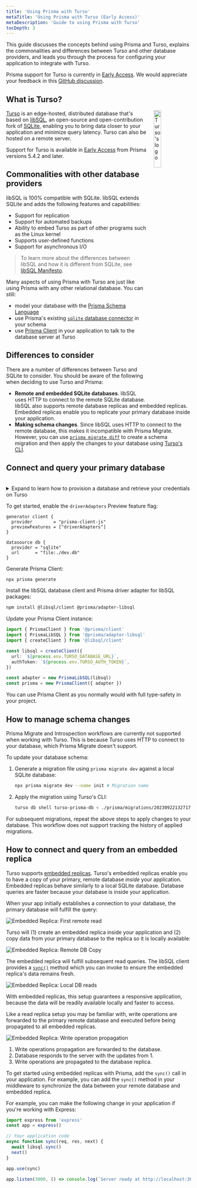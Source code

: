 ```yaml
---
title: 'Using Prisma with Turso'
metaTitle: 'Using Prisma with Turso (Early Access)'
metaDescription: 'Guide to using Prisma with Turso'
tocDepth: 3
---
```


<TopBlock>

This guide discusses the concepts behind using Prisma and Turso, explains the commonalities and differences between Turso and other database providers, and leads you through the process for configuring your application to integrate with Turso.

Prisma support for Turso is currently in [Early Access](/about/prisma/releases#early-access). We would appreciate your feedback in this [GitHub discussion](https://github.com/prisma/prisma/discussions/21345).

</TopBlock>

## What is Turso?

<img
  src="https://avatars.githubusercontent.com/u/139391156?s=200&v=4"
  style="margin:auto; width: 20%; padding-left: 20px; float:right; "
  alt="Turso's logo"
/>

[Turso](https://turso.tech/) is an edge-hosted, distributed database that's based on [libSQL](https://turso.tech/libsql), an open-source and open-contribution fork of [SQLite](https://sqlite.org/), enabling you to bring data closer to your application and minimize query latency. Turso can also be hosted on a remote server.

<Admonition type="warning">

Support for Turso is available in [Early Access](/about/prisma/releases#early-access) from Prisma versions 5.4.2 and later.

</Admonition>

## Commonalities with other database providers

libSQL is 100% compatible with SQLite. libSQL extends SQLite and adds the following features and capabilities:

- Support for replication
- Support for automated backups
- Ability to embed Turso as part of other programs such as the Linux kernel
- Supports user-defined functions
- Support for asynchronous I/O

> To learn more about the differences between libSQL and how it is different from SQLite, see [libSQL Manifesto](https://turso.tech/libsql-manifesto).

Many aspects of using Prisma with Turso are just like using Prisma with any other relational database. You can still:

- model your database with the [Prisma Schema Language](/concepts/components/prisma-schema)
- use Prisma's existing [`sqlite` database connector](/concepts/database-connectors/sqlite) in your schema
- use [Prisma Client](/concepts/components/prisma-client) in your application to talk to the database server at Turso

## Differences to consider

There are a number of differences between Turso and SQLite to consider. You should be aware of the following when deciding to use Turso and Prisma:

- **Remote and embedded SQLite databases**. libSQL uses HTTP to connect to the remote SQLite database. libSQL also supports remote database replicas and embedded replicas. Embedded replicas enable you to replicate your primary database inside your application.
- **Making schema changes**. Since libSQL uses HTTP to connect to the remote database, this makes it incompatible with Prisma Migrate. However, you can use [`prisma migrate diff`](/reference/api-reference/command-reference#migrate-diff) <span class="api"></span> to create a schema migration and then apply the changes to your database using [Turso's CLI](https://docs.turso.tech/reference/turso-cli).

## Connect and query your primary database

<br />

<details>

<summary>
  Expand to learn how to provision a database and retrieve your credentials on
  Turso
</summary>

Ensure that you have the [Turso CLI](https://docs.turso.tech/reference/turso-cli) installed to manage your databases.

To provision a database on Turso, run the following command:

```sh
turso db create turso-prisma-db
```

Retrieve the database's connection string:

```sh
turso db show turso-prisma-db
```

3. Create an authentication token that will allow you to connect to the database:

```sh
turso db tokens create turso-prisma-db
```

4. Update your `.env` file with the authentication token and connection string:

```text file=.env
TURSO_AUTH_TOKEN="eyJhbGciOiJFZERTQSIsInR5cCI6IkpXVCJ9..."
TURSO_DATABASE_URL="libsql://turso-prisma-db-user.turso.io"
```

</details>

To get started, enable the `driverAdapters` Preview feature flag:

```prisma highlight=3;add
generator client {
  provider        = "prisma-client-js"
  previewFeatures = ["driverAdapters"]
}

datasource db {
  provider = "sqlite"
  url      = "file:./dev.db"
}
```

Generate Prisma Client:

```sh
npx prisma generate
```

Install the libSQL database client and Prisma driver adapter for libSQL packages:

```sh
npm install @libsql/client @prisma/adapter-libsql
```

Update your Prisma Client instance:

```ts
import { PrismaClient } from '@prisma/client'
import { PrismaLibSQL } from '@prisma/adapter-libsql'
import { createClient } from '@libsql/client'

const libsql = createClient({
  url: `${process.env.TURSO_DATABASE_URL}`,
  authToken: `${process.env.TURSO_AUTH_TOKEN}`,
})

const adapter = new PrismaLibSQL(libsql)
const prisma = new PrismaClient({ adapter })
```

You can use Prisma Client as you normally would with full type-safety in your project.

## How to manage schema changes

Prisma Migrate and Introspection workflows are currently not supported when working with Turso. This is because Turso uses HTTP to connect to your database, which Prisma Migrate doesn't support.

To update your database schema:

1. Generate a migration file using `prisma migrate dev` against a local SQLite database:

   ```sh
   npx prisma migrate dev --name init # Migration name
   ```

2. Apply the migration using Turso's CLI:

   ```sh
   turso db shell turso-prisma-db < ./prisma/migrations/20230922132717_init/migration.sql # Replace `20230922132717_init` with the existing migration
   ```

For subsequent migrations, repeat the above steps to apply changes to your database. This workflow does not support tracking the history of applied migrations.

## How to connect and query from an embedded replica

Turso supports [embedded replicas](https://blog.turso.tech/introducing-embedded-replicas-deploy-turso-anywhere-2085aa0dc242). Turso's embedded replicas enable you to have a copy of your primary, remote database _inside_ your application. Embedded replicas behave similarly to a local SQLite database. Database queries are faster because your database is inside your application.

When your app initially establishes a connection to your database, the primary database will fulfill the query:

![Embedded Replica: First remote read](./images/embedded-replica-remote-read.png)

Turso will (1) create an embedded replica inside your application and (2) copy data from your primary database to the replica so it is locally available:

![Embedded Replica: Remote DB Copy](./images/embedded-replica-create-replica.png)

The embedded replica will fulfill subsequent read queries. The libSQL client provides a [`sync()`](<https://docs.turso.tech/libsql/client-access/javascript-typescript-sdk#client-capability-summary:~:text=an%20interactive%20transaction-,sync(),-Synchronize%20the%20embedded>) method which you can invoke to ensure the embedded replica's data remains fresh.

![Embedded Replica: Local DB reads](./images/embedded-replica-read.png)

With embedded replicas, this setup guarantees a responsive application, because the data will be readily available locally and faster to access.

Like a read replica setup you may be familiar with, write operations are forwarded to the primary remote database and executed before being propagated to all embedded replicas.

![Embedded Replica: Write operation propagation](./images/embedded-replica-write-propagation.png)

1. Write operations propagation are forwarded to the database.
1. Database responds to the server with the updates from 1.
1. Write operations are propagated to the database replica.

To get started using embedded replicas with Prisma, add the `sync()` call in your application. For example, you can add the `sync()` method in your middleware to synchronize the data between your remote database and embedded replica.

For example, you can make the following change in your application if you're working with Express:

```ts highlight=5-8,10;add;
import express from 'express'
const app = express()

// Your application code
async function sync(req, res, next) {
  await libsql.sync()
  next()
}

app.use(sync)

app.listen(3000, () => console.log(`Server ready at http://localhost:3000`))
```
